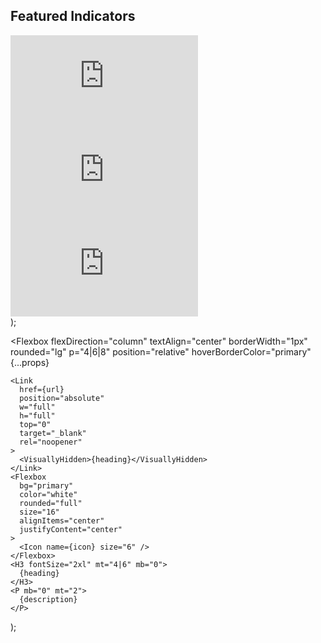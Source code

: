  <Section py="8|12" {...props}>
    <Container>
      <Div textAlign="center|left" flex="1">
        <H2 fontSize="4l|5l" m="0" textDecoration="underline">
          Featured Indicators
        </H2>
      </Div>
      <Grid col="1|2|3" mt="8|10|12" gap="4|6|8">
        <Embed
          id="Assault"
          sx={{
            height: "300px",
            width: "300px",
          }}
          src="https://datawrapper.dwcdn.net/Fh0Y4/5/"
        />
        <Embed
          id="Assault"
          sx={{
            height: "300px",
            width: "300px",
          }}
          src="https://datawrapper.dwcdn.net/UqJz1/4/"
        />
        <Embed
          id="Assault"
          sx={{
            height: "300px",
            width: "300px",
          }}
          src="https://datawrapper.dwcdn.net/gt3kD/3/"
        />
      </Grid>
    </Container>
  </Section>
);

  <Flexbox
    flexDirection="column"
    textAlign="center"
    borderWidth="1px"
    rounded="lg"
    p="4|6|8"
    position="relative"
    hoverBorderColor="primary"
    {...props}
  >
    <Link
      href={url}
      position="absolute"
      w="full"
      h="full"
      top="0"
      target="_blank"
      rel="noopener"
    >
      <VisuallyHidden>{heading}</VisuallyHidden>
    </Link>
    <Flexbox
      bg="primary"
      color="white"
      rounded="full"
      size="16"
      alignItems="center"
      justifyContent="center"
    >
      <Icon name={icon} size="6" />
    </Flexbox>
    <H3 fontSize="2xl" mt="4|6" mb="0">
      {heading}
    </H3>
    <P mb="0" mt="2">
      {description}
    </P>
  </Flexbox>
);
